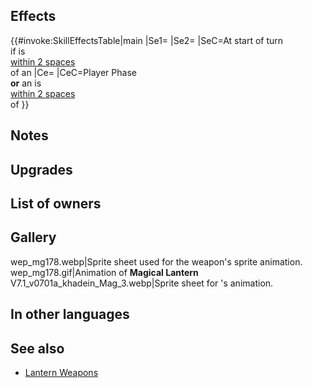 {{Weapon Infobox
|tagid=SID_魔道のランタン＋
|intID=3427
|exclusive=0
|weaponType=Blue Tome
|cost=300
|might=12
|range=2
|effect=At start of turn, if unit is within 2 spaces of an ally, grants "unit cannot be slowed by terrain (does not apply to impassable terrain)" and "Special cooldown charge +1 per attack during combat (only highest value applied; does not stack)" to unit for 1 turn. If unit initiates combat or is within 2 spaces of an ally, grants Atk/Res+5 to unit during combat.
|statModifiers=0,12,0,0,0
|required=Magical Lantern
|refinePaths=default
|refineSP=350
|refineMedals=500
|refineStones=50
|properties=
}}
==Effects==
{{#invoke:SkillEffectsTable|main
|Se1={{SEt|Traverse Terrain}}
|Se2={{SEt|Special Cooldown Charge +1}}
|SeC=At start of turn<br>if {{Tgt|Unit}} is<br>[[within 2 spaces]]<br>of an {{Tgt|Ally}}
|Ce={{Eft|Temporary buffs|Atk/Res|5}}
|CeC=Player Phase<br>'''or''' an {{Tgt|Ally}} is<br>[[within 2 spaces]]<br>of {{Tgt|Unit}}
}}
==Notes==
{{Traverse Terrain}}
{{Special Cooldown Charge +1}}
{{IfUnitInitiates}}
{{Temporary buffs}}
==Upgrades==
{{Weapon Upgrade List}}
==List of owners==
{{Skill Hero List}}
==Gallery==
<gallery>
wep_mg178.webp|Sprite sheet used for the weapon's sprite animation.
wep_mg178.gif|Animation of '''Magical Lantern'''
V7.1_v0701a_khadein_Mag_3.webp|Sprite sheet for {{PAGENAME}}'s animation.
</gallery>
==In other languages==
{{OtherLanguages
|japanese=魔道のランタン＋
|german=Magische Lampe+
|spanishEU=Farol mágico +
|spanishLA=Farol mágico +
|french=Lampe magique +
|italian=Lanterna magica+
|chineseTW=魔道提燈＋
|portuguese=Lanterna mágica+
}}
==See also==
{{See also skills|cond=Description LIKE '%"unit cannot be slowed by terrain%' AND Exclusive='1' AND Name NOT LIKE '%r%lantern+'}}
* [[Skill families/Weapons#Lantern|Lantern Weapons]]
{{Weapons Navbox}}